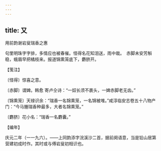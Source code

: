 ```yaml
---
---
---
```

title: 又
---



用前韵谢岩叟瑞香之惠





句里明珠字字排，多情应也被春催。怪得名花知泪送，雨中栽。　赤脚未安芳斛稳，蛾眉早把橘枝来。报道锦熏笼底下，麝脐开。





【笺注】


〔怪得〕惊喜之意。

〔赤脚〕谓婢。韩愈 寄卢仝诗：“一奴长须不裹头，一婢赤脚老无齿。”

〔锦熏笼〕天禄识余：“瑞香一名锦熏笼，一名锦被堆。”咸淳临安志卷五十八物产门：“今马塍瑞香种最多，大者名锦熏笼。”

〔麝脐〕花小名：“瑞香一名麝囊。”





【编年】


庆元二年（一一九六）。——上同韵添字浣溪沙二首，据前阕语意，当是铅山居第营建初成时作。其时或与傅岩叟初相识也。